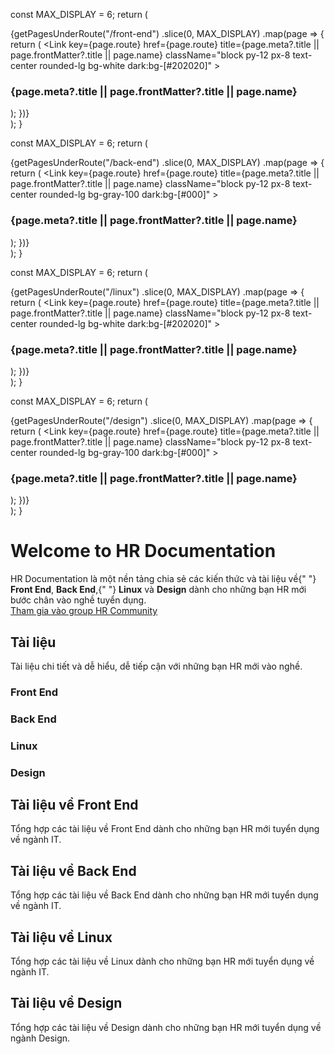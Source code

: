 
  const MAX_DISPLAY = 6;
  return (
    <div className="mt-10">
      <div className="space-y-4 sm:grid sm:grid-cols-2 lg:grid-cols-3 sm:gap-4 xl:gap-8 sm:space-y-0">
        {getPagesUnderRoute("/front-end")
          .slice(0, MAX_DISPLAY)
          .map(page => {
            return (
              <Link
                key={page.route}
                href={page.route}
                title={page.meta?.title || page.frontMatter?.title || page.name}
                className="block py-12 px-8 text-center rounded-lg bg-white dark:bg-[#202020]"
              >
                <h3 className="font-semibold text-xl text-[var(--color-base)] dark:text-white">
                  {page.meta?.title || page.frontMatter?.title || page.name}
                </h3>
              </Link>
            );
          })}
      </div>
    </div>
  );
}

  const MAX_DISPLAY = 6;
  return (
    <div className="mt-10">
      <div className="space-y-4 sm:grid sm:grid-cols-2 lg:grid-cols-3 sm:gap-4 xl:gap-8 sm:space-y-0">
        {getPagesUnderRoute("/back-end")
          .slice(0, MAX_DISPLAY)
          .map(page => {
            return (
              <Link
                key={page.route}
                href={page.route}
                title={page.meta?.title || page.frontMatter?.title || page.name}
                className="block py-12 px-8 text-center rounded-lg bg-gray-100 dark:bg-[#000]"
              >
                <h3 className="font-semibold text-xl text-[var(--color-base)] dark:text-white">
                  {page.meta?.title || page.frontMatter?.title || page.name}
                </h3>
              </Link>
            );
          })}
      </div>
    </div>
  );
}

  const MAX_DISPLAY = 6;
  return (
    <div className="mt-10">
      <div className="space-y-4 sm:grid sm:grid-cols-2 lg:grid-cols-3 sm:gap-4 xl:gap-8 sm:space-y-0">
        {getPagesUnderRoute("/linux")
          .slice(0, MAX_DISPLAY)
          .map(page => {
            return (
              <Link
                key={page.route}
                href={page.route}
                title={page.meta?.title || page.frontMatter?.title || page.name}
                className="block py-12 px-8 text-center rounded-lg bg-white dark:bg-[#202020]"
              >
                <h3 className="font-semibold text-xl text-[var(--color-base)] dark:text-white">
                  {page.meta?.title || page.frontMatter?.title || page.name}
                </h3>
              </Link>
            );
          })}
      </div>
    </div>
  );
}

  const MAX_DISPLAY = 6;
  return (
    <div className="mt-10">
      <div className="space-y-4 sm:grid sm:grid-cols-2 lg:grid-cols-3 sm:gap-4 xl:gap-8 sm:space-y-0">
        {getPagesUnderRoute("/design")
          .slice(0, MAX_DISPLAY)
          .map(page => {
            return (
              <Link
                key={page.route}
                href={page.route}
                title={page.meta?.title || page.frontMatter?.title || page.name}
                className="block py-12 px-8 text-center rounded-lg bg-gray-100 dark:bg-[#000]"
              >
                <h3 className="font-semibold text-xl text-[var(--color-base)] dark:text-white">
                  {page.meta?.title || page.frontMatter?.title || page.name}
                </h3>
              </Link>
            );
          })}
      </div>
    </div>
  );
}

<div className="py-5 lg:py-20 bg-gray-100 dark:bg-[#000]">
  <div className="content-container place-self-center text-center lg:text-left">
    <h1 className="mb-4 text-4xl font-bold tracking-tight lg:font-extrabold lg:text-6xl lg:leading-none lg:mb-7">
      Welcome to HR Documentation
    </h1>
    <div className="mb-10 text-lg font-normal dark:text-neutral-300 lg:text-xl">
      HR Documentation là một nền tảng chia sẻ các kiến thức và tài liệu về{" "}
      <strong>Front End</strong>, <strong>Back End</strong>,{" "}
      <strong>Linux</strong> và <strong>Design</strong> dành cho những bạn HR
      mới bước chân vào nghề tuyển dụng.
    </div>
    <div className="inline-flex items-center justify-center mb-8">
      <a
        href="https://www.facebook.com/groups/xomhr"
        target="_blank"
        title="Tham gia vào group HR Community"
        className="mb-3 inline-flex items-center justify-center rounded-lg bg-blue-600 px-6 py-2.5 text-center text-base font-medium text-white hover:bg-blue-700 focus:ring-4 focus:ring-blue-300 dark:focus:ring-blue-800 md:mr-5 md:mb-0 transition-all duration-150"
      >
        Tham gia vào group HR Community
      </a>
    </div>
  </div>
</div>
<div className="py-10">
  <div className="content-container">
    <h2 className="mb-6 text-3xl font-extrabold tracking-tight leading-tight text-center md:text-4xl">
      Tài liệu
    </h2>
    <div className="mb-10 text-lg font-normal text-center lg:text-xl lg:mb-16 dark:text-neutral-300">
      Tài liệu chi tiết và dễ hiểu, dễ tiếp cận với những bạn HR mới vào nghề.
    </div>
    <div className="mt-10">
      <div className="space-y-4 sm:grid sm:grid-cols-2 lg:grid-cols-2 sm:gap-4 xl:gap-8 sm:space-y-0">
        <Link
          href="/front-end"
          title="Tài liệu về Front End"
          className="block py-12 px-8 text-center rounded-lg bg-gray-100 dark:bg-[#000]"
        >
          <BsLayoutSplit className="w-12 h-12 mx-auto" />
          <h3 className="font-semibold text-xl text-[var(--color-base)] dark:text-white mt-3.5">
            Front End
          </h3>
        </Link>
        <Link
          href="/back-end"
          title="Tài liệu về Back End"
          className="block py-12 px-8 text-center rounded-lg bg-gray-100 dark:bg-[#000]"
        >
          <BsServer className="w-12 h-12 mx-auto" />
          <h3 className="font-semibold text-xl text-[var(--color-base)] dark:text-white mt-3.5">
            Back End
          </h3>
        </Link>
        <Link
          href="/linux"
          title="Tài liệu về Linux"
          className="block py-12 px-8 text-center rounded-lg bg-gray-100 dark:bg-[#000]"
        >
          <BsServer className="w-12 h-12 mx-auto" />
          <h3 className="font-semibold text-xl text-[var(--color-base)] dark:text-white mt-3.5">
            Linux
          </h3>
        </Link>
        <Link
          href="/design"
          title="Tài liệu về Design"
          className="block py-12 px-8 text-center rounded-lg bg-gray-100 dark:bg-[#000]"
        >
          <BsPaletteFill className="w-12 h-12 mx-auto" />
          <h3 className="font-semibold text-xl text-[var(--color-base)] dark:text-white mt-3.5">
            Design
          </h3>
        </Link>
      </div>
    </div>
  </div>
</div>
<div className="py-10 bg-gray-100 dark:bg-[#000]">
  <div className="content-container">
    <h2 className="mb-6 text-3xl font-extrabold tracking-tight leading-tight text-center md:text-4xl">
      Tài liệu về Front End
    </h2>
    <div className="mb-10 text-lg font-normal text-center lg:text-xl lg:mb-16 dark:text-neutral-300">
      Tổng hợp các tài liệu về Front End dành cho những bạn HR mới tuyển dụng về
      ngành IT.
    </div>
    <DocsFrontEnd />
  </div>
</div>
<div className="py-10">
  <div className="content-container">
    <h2 className="mb-6 text-3xl font-extrabold tracking-tight leading-tight text-center md:text-4xl">
      Tài liệu về Back End
    </h2>
    <div className="mb-10 text-lg font-normal text-center lg:text-xl lg:mb-16 dark:text-neutral-300">
      Tổng hợp các tài liệu về Back End dành cho những bạn HR mới tuyển dụng về
      ngành IT.
    </div>
    <DocsBackEnd />
  </div>
</div>
<div className="py-10 bg-gray-100 dark:bg-[#000]">
  <div className="content-container">
    <h2 className="mb-6 text-3xl font-extrabold tracking-tight leading-tight text-center md:text-4xl">
      Tài liệu về Linux
    </h2>
    <div className="mb-10 text-lg font-normal text-center lg:text-xl lg:mb-16 dark:text-neutral-300">
      Tổng hợp các tài liệu về Linux dành cho những bạn HR mới tuyển dụng về
      ngành IT.
    </div>
    <DocsLinux />
  </div>
</div>
<div className="py-10">
  <div className="content-container">
    <h2 className="mb-6 text-3xl font-extrabold tracking-tight leading-tight text-center md:text-4xl">
      Tài liệu về Design
    </h2>
    <div className="mb-10 text-lg font-normal text-center lg:text-xl lg:mb-16 dark:text-neutral-300">
      Tổng hợp các tài liệu về Design dành cho những bạn HR mới tuyển dụng về
      ngành Design.
    </div>
    <DocsDesign />
  </div>
</div>
